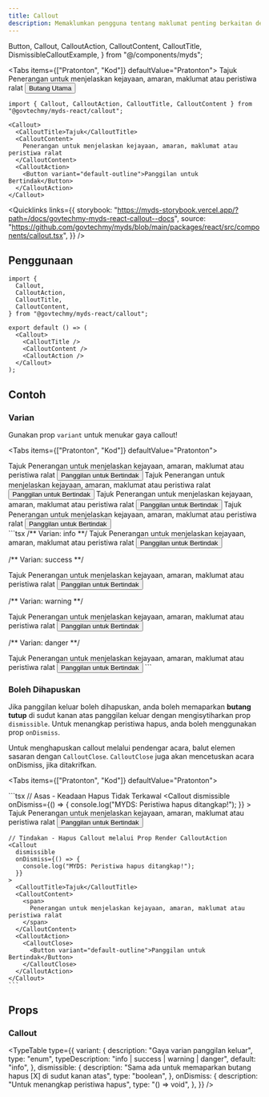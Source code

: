 ```yaml
---
title: Callout
description: Memaklumkan pengguna tentang maklumat penting berkaitan dengan tindakan mereka di dalam Borang. Callout boleh menunjukkan kejayaan, amaran, ralat, atau memberikan maklumat tambahan bergantung pada konteks di dalam borang.
---
```


  Button,
  Callout,
  CalloutAction,
  CalloutContent,
  CalloutTitle,
  DismissibleCalloutExample,
} from "@/components/myds";

<Tabs items={["Pratonton", "Kod"]} defaultValue="Pratonton">
  <Tab value="Pratonton" className="not-prose">
  <Callout>
      <CalloutTitle>Tajuk</CalloutTitle>
      <CalloutContent>
        <span>Penerangan untuk menjelaskan kejayaan, amaran, maklumat atau peristiwa ralat</span>
      </CalloutContent>
      <CalloutAction>
        <Button variant="default-outline">Butang Utama</Button>
      </CalloutAction>
  </Callout>
  </Tab>
  <Tab value="Kod">
  ```tsx 
import { Callout, CalloutAction, CalloutTitle, CalloutContent } from "@govtechmy/myds-react/callout";

<Callout>
    <CalloutTitle>Tajuk</CalloutTitle>
    <CalloutContent>
      Penerangan untuk menjelaskan kejayaan, amaran, maklumat atau peristiwa ralat
    </CalloutContent>
    <CalloutAction>
      <Button variant="default-outline">Panggilan untuk Bertindak</Button>
    </CalloutAction>
</Callout>
```
  </Tab>
</Tabs>

<Quicklinks
  links={{
    storybook:
      "https://myds-storybook.vercel.app/?path=/docs/govtechmy-myds-react-callout--docs",
    source:
      "https://github.com/govtechmy/myds/blob/main/packages/react/src/components/callout.tsx",
  }}
/>

## Penggunaan

```tsx copy
import {
  Callout,
  CalloutAction,
  CalloutTitle,
  CalloutContent,
} from "@govtechmy/myds-react/callout";
```

```tsx copy
export default () => (
  <Callout>
    <CalloutTitle />
    <CalloutContent />
    <CalloutAction />
  </Callout>
);
```

## Contoh

### Varian

Gunakan prop `variant` untuk menukar gaya callout!

<Tabs items={["Pratonton", "Kod"]} defaultValue="Pratonton">
  <Tab value="Pratonton">
  <div className="space-y-2 not-prose">
  <Callout>
      <CalloutTitle>Tajuk</CalloutTitle>
      <CalloutContent>
        <span>Penerangan untuk menjelaskan kejayaan, amaran, maklumat atau peristiwa ralat</span>
      </CalloutContent>
      <CalloutAction>
        <Button variant="default-outline">Panggilan untuk Bertindak</Button>
      </CalloutAction>
  </Callout>
  <Callout variant="success">
    <CalloutTitle>Tajuk</CalloutTitle>
    <CalloutContent>
      <span>Penerangan untuk menjelaskan kejayaan, amaran, maklumat atau peristiwa ralat</span>
    </CalloutContent>
    <CalloutAction>
      <Button variant="default-outline">Panggilan untuk Bertindak</Button>
    </CalloutAction>
  </Callout>
  <Callout variant="warning">
    <CalloutTitle>Tajuk</CalloutTitle>
    <CalloutContent>
      <span>Penerangan untuk menjelaskan kejayaan, amaran, maklumat atau peristiwa ralat</span>
    </CalloutContent>
    <CalloutAction>
      <Button variant="default-outline">Panggilan untuk Bertindak</Button>
    </CalloutAction>
  </Callout>
  <Callout variant="danger">
    <CalloutTitle>Tajuk</CalloutTitle>
    <CalloutContent>
      <span>Penerangan untuk menjelaskan kejayaan, amaran, maklumat atau peristiwa ralat</span>
    </CalloutContent>
    <CalloutAction>
      <Button variant="default-outline">Panggilan untuk Bertindak</Button>
    </CalloutAction>
  </Callout>
  </div>
  </Tab>
  <Tab value="Kod">
```tsx 
/** Varian: info **/

<Callout variant="info">
  <CalloutTitle>Tajuk</CalloutTitle>
  <CalloutContent>
    Penerangan untuk menjelaskan kejayaan, amaran, maklumat atau peristiwa ralat
  </CalloutContent>
  <CalloutAction>
    <Button variant="default-outline">Panggilan untuk Bertindak</Button>
  </CalloutAction>
</Callout>

/** Varian: success **/

<Callout variant="success">
  <CalloutTitle>Tajuk</CalloutTitle>
  <CalloutContent>
    Penerangan untuk menjelaskan kejayaan, amaran, maklumat atau peristiwa ralat
  </CalloutContent>
  <CalloutAction>
    <Button variant="default-outline">Panggilan untuk Bertindak</Button>
  </CalloutAction>
</Callout>

/** Varian: warning **/

<Callout variant="warning">
  <CalloutTitle>Tajuk</CalloutTitle>
  <CalloutContent>
    Penerangan untuk menjelaskan kejayaan, amaran, maklumat atau peristiwa ralat
  </CalloutContent>
  <CalloutAction>
    <Button variant="default-outline">Panggilan untuk Bertindak</Button>
  </CalloutAction>
</Callout>

/** Varian: danger **/

<Callout variant="danger">
  <CalloutTitle>Tajuk</CalloutTitle>
  <CalloutContent>
    Penerangan untuk menjelaskan kejayaan, amaran, maklumat atau peristiwa ralat
  </CalloutContent>
  <CalloutAction>
    <Button variant="default-outline">Panggilan untuk Bertindak</Button>
  </CalloutAction>
</Callout>
```

  </Tab>
</Tabs>

### Boleh Dihapuskan

Jika panggilan keluar boleh dihapuskan, anda boleh memaparkan **butang tutup** di sudut kanan atas panggilan keluar dengan mengisytiharkan prop `dismissible`.
Untuk menangkap peristiwa hapus, anda boleh menggunakan prop `onDismiss`.

Untuk menghapuskan callout melalui pendengar acara, balut elemen sasaran dengan `CalloutClose`. `CalloutClose` juga akan mencetuskan acara onDismiss, jika ditakrifkan.

<Tabs items={["Pratonton", "Kod"]} defaultValue="Pratonton">
  <Tab value="Pratonton">
    <div className="not-prose space-y-2">
      <DismissibleCalloutExample
        type="basic"
        title="Asas - Keadaan Hapus Tidak Terkawal"
        description="Anda boleh menangkap peristiwa hapus menggunakan prop onDismiss. Semak konsol untuk peristiwa hapus."
      />
      <DismissibleCalloutExample
        type="action"
        title="Tindakan - Hapus Callout melalui Prop Render CalloutAction"
        description="Anda boleh memanggil peristiwa hapus secara programatik melalui mana-mana pendengar peristiwa di dalam anak CalloutAction"
      />
    </div>
  </Tab>
  <Tab value="Kod">
    ```tsx
    // Asas - Keadaan Hapus Tidak Terkawal
    <Callout
      dismissible
      onDismiss={() => {
        console.log("MYDS: Peristiwa hapus ditangkap!");
      }}
    >
      <CalloutTitle>Tajuk</CalloutTitle>
      <CalloutContent>
        <span>
          Penerangan untuk menjelaskan kejayaan, amaran, maklumat atau peristiwa ralat
        </span>
      </CalloutContent>
      <CalloutAction>
        <CalloutClose>
        <Button variant="default-outline">Panggilan untuk Bertindak</Button>
        </CalloutClose>
      </CalloutAction>
    </Callout>

    // Tindakan - Hapus Callout melalui Prop Render CalloutAction
    <Callout
      dismissible
      onDismiss={() => {
        console.log("MYDS: Peristiwa hapus ditangkap!");
      }}
    >
      <CalloutTitle>Tajuk</CalloutTitle>
      <CalloutContent>
        <span>
          Penerangan untuk menjelaskan kejayaan, amaran, maklumat atau peristiwa ralat
        </span>
      </CalloutContent>
      <CalloutAction>
        <CalloutClose>
          <Button variant="default-outline">Panggilan untuk Bertindak</Button>
        </CalloutClose>
      </CalloutAction>
    </Callout>
    ```

  </Tab>
</Tabs>

## Props

### Callout

<TypeTable
  type={{
    variant: {
      description: "Gaya varian panggilan keluar",
      type: "enum",
      typeDescription: "info | success | warning | danger",
      default: "info",
    },
    dismissible: {
      description:
        "Sama ada untuk memaparkan butang hapus [X] di sudut kanan atas",
      type: "boolean",
    },
    onDismiss: {
      description: "Untuk menangkap peristiwa hapus",
      type: "() => void",
    },
  }}
/>
